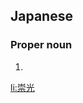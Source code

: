 ==Japanese==
{{ja-kanjitab|たか|みつ}}

===Proper noun===
{{ja-pos|proper|たかみつ}}

# {{given name|male|lang=ja|sort=たかみつ}}

[[li:崇光]]